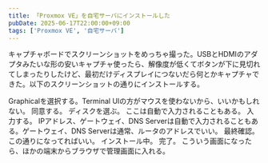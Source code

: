 ```yaml
---
title: 「Proxmox VE」を自宅サーバにインストールした
pubDate: 2025-06-17T22:00:00+09:00
tags: ['Proxmox VE', '自宅サーバ']
---
```



キャプチャボードでスクリーンショットをめっちゃ撮った。USBとHDMIのアダプタみたいな形の安いキャプチャ使ったら、解像度が低くてボタンが下に見切れてしまったりしたけど、最初だけディスプレイにつないだら何とかキャプチャできた。以下のスクリーンショットの通りにインストールする。

<MyImage src={screenshot01} alt="ローカルでインポートされた画像1" />
Graphicalを選択する。Terminal UIの方がマウスを使わないから、いいかもしれない。

<MyImage src={screenshot02} alt="ローカルでインポートされた画像2" />
同意する。

<MyImage src={screenshot03} alt="ローカルでインポートされた画像3" />
ディスクを選ぶ。

<MyImage src={screenshot04} alt="ローカルでインポートされた画像4" />
ここは自動で入力されることもある。

<MyImage src={screenshot05} alt="ローカルでインポートされた画像5" />
入力する。

<MyImage src={screenshot06} alt="ローカルでインポートされた画像6" />
IPアドレス、ゲートウェイ、DNS Serverは自動で入力されることもある。ゲートウェイ、DNS Serverは通常、ルータのアドレスでいい。

<MyImage src={screenshot07} alt="ローカルでインポートされた画像7" />
最終確認。この通りになってればいい。

<MyImage src={screenshot08} alt="ローカルでインポートされた画像8" />
インストール中。

<MyImage src={screenshot09} alt="ローカルでインポートされた画像9" />
完了。

<MyImage src={screenshot10} alt="ローカルでインポートされた画像10" />
こういう画面になったら、ほかの端末からブラウザで管理画面に入れる。
